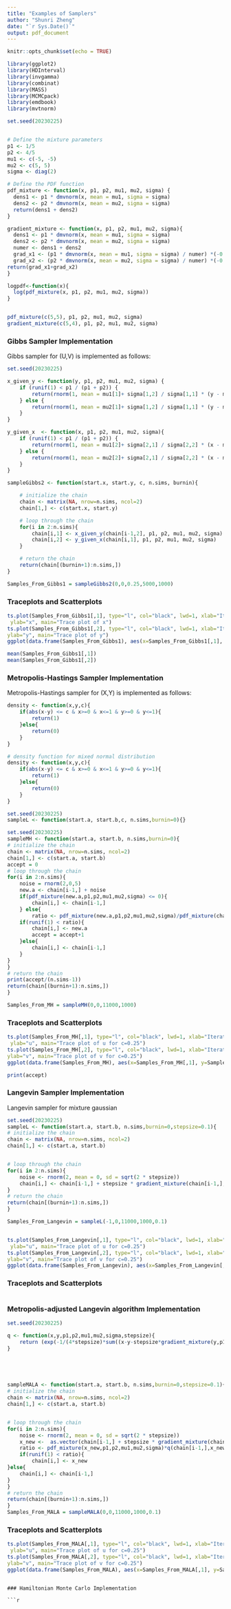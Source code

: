 ```yaml
---
title: "Examples of Samplers"
author: "Shunri Zheng"
date: "`r Sys.Date()`"
output: pdf_document
---
```


```r
knitr::opts_chunk$set(echo = TRUE)
```

```r
library(ggplot2)
library(HDInterval)
library(invgamma)
library(combinat)
library(MASS)
library(MCMCpack)
library(emdbook)
library(mvtnorm)
```




```r
set.seed(20230225)


# Define the mixture parameters
p1 <- 1/5
p2 <- 4/5
mu1 <- c(-5, -5)
mu2 <- c(5, 5)
sigma <- diag(2)

# Define the PDF function
pdf_mixture <- function(x, p1, p2, mu1, mu2, sigma) {
  dens1 <- p1 * dmvnorm(x, mean = mu1, sigma = sigma)
  dens2 <- p2 * dmvnorm(x, mean = mu2, sigma = sigma)
  return(dens1 + dens2)
}

gradient_mixture <- function(x, p1, p2, mu1, mu2, sigma){
  dens1 <- p1 * dmvnorm(x, mean = mu1, sigma = sigma)
  dens2 <- p2 * dmvnorm(x, mean = mu2, sigma = sigma)
  numer <- dens1 + dens2
  grad_x1 <- (p1 * dmvnorm(x, mean = mu1, sigma = sigma) / numer) *(-0.5) * solve(sigma) %*% (x - mu1)
  grad_x2 <- (p2 * dmvnorm(x, mean = mu2, sigma = sigma) / numer) *(-0.5) * solve(sigma) %*% (x - mu2)
return(grad_x1+grad_x2)
}

logpdf<-function(x){
  log(pdf_mixture(x, p1, p2, mu1, mu2, sigma))
}


pdf_mixture(c(5,5), p1, p2, mu1, mu2, sigma)
gradient_mixture(c(5,4), p1, p2, mu1, mu2, sigma)

```



### Gibbs Sampler Implementation

Gibbs sampler for (U,V) is implemented as follows:

```r
set.seed(20230225)

x_given_y <- function(y, p1, p2, mu1, mu2, sigma) {
    if (runif(1) < p1 / (p1 + p2)) {
        return(rnorm(1, mean = mu1[1]+ sigma[1,2] / sigma[1,1] * (y - mu1[2]), sd = sqrt(sigma[1,1] - sigma[1,2]^2 / sigma[2,2])))
    } else {
        return(rnorm(1, mean = mu2[1]+ sigma[1,2] / sigma[1,1] * (y - mu2[2]), sd = sqrt(sigma[1,1] - sigma[1,2]^2 / sigma[2,2])))
    }
}

y_given_x  <- function(x, p1, p2, mu1, mu2, sigma){
    if (runif(1) < p1 / (p1 + p2)) {
        return(rnorm(1, mean = mu1[2]+ sigma[2,1] / sigma[2,2] * (x - mu1[1]), sd = sqrt(sigma[2,2] - sigma[2,1]^2 / sigma[1,1])))
    } else {
        return(rnorm(1, mean = mu2[2]+ sigma[2,1] / sigma[2,2] * (x - mu2[1]), sd = sqrt(sigma[2,2] - sigma[2,1]^2 / sigma[1,1])))
    }
}

sampleGibbs2 <- function(start.x, start.y, c, n.sims, burnin){

    # initialize the chain
    chain <- matrix(NA, nrow=n.sims, ncol=2)
    chain[1,] <- c(start.x, start.y)

    # loop through the chain
    for(i in 2:n.sims){
        chain[i,1] <- x_given_y(chain[i-1,2], p1, p2, mu1, mu2, sigma)
        chain[i,2] <- y_given_x(chain[i,1], p1, p2, mu1, mu2, sigma)
    }

    # return the chain
    return(chain[(burnin+1):n.sims,])
}

Samples_From_Gibbs1 = sampleGibbs2(0,0,0.25,5000,1000)
```

### Traceplots and Scatterplots

```r
ts.plot(Samples_From_Gibbs1[,1], type="l", col="black", lwd=1, xlab="Iteration",
 ylab="x", main="Trace plot of x")
ts.plot(Samples_From_Gibbs1[,2], type="l", col="black", lwd=1, xlab="Iteration",
ylab="y", main="Trace plot of y")
ggplot(data.frame(Samples_From_Gibbs1), aes(x=Samples_From_Gibbs1[,1], y=Samples_From_Gibbs1[,2])) + geom_point(alpha = 0.5,size = 0.5,color = "blue") + ggtitle("Scatterplot of (x,y)")
```
```r
mean(Samples_From_Gibbs1[,1])
mean(Samples_From_Gibbs1[,2])
```


### Metropolis-Hastings Sampler Implementation

Metropolis-Hastings sampler for (X,Y) is implemented as follows:

```r

density <- function(x,y,c){
    if(abs(x-y) <= c & x>=0 & x<=1 & y>=0 & y<=1){
        return(1)
    }else{
        return(0)
    }
}

```

```r
# density function for mixed normal distribution
density <- function(x,y,c){
    if(abs(x-y) <= c & x>=0 & x<=1 & y>=0 & y<=1){
        return(1)
    }else{
        return(0)
    }
}

```


```r
set.seed(20230225)
sampleL <- function(start.a, start.b,c, n.sims,burnin=0){}

```







```r


set.seed(20230225)
sampleMH <- function(start.a, start.b, n.sims,burnin=0){
# initialize the chain
chain <- matrix(NA, nrow=n.sims, ncol=2)
chain[1,] <- c(start.a, start.b)
accept = 0
# loop through the chain    
for(i in 2:n.sims){
    noise = rnorm(2,0,5)
    new.a <- chain[i-1,] + noise
    if(pdf_mixture(new.a,p1,p2,mu1,mu2,sigma) <= 0){
        chain[i,] <- chain[i-1,]
    } else{
        ratio <- pdf_mixture(new.a,p1,p2,mu1,mu2,sigma)/pdf_mixture(chain[i-1,],p1,p2,mu1,mu2,sigma)
    if(runif(1) < ratio){
        chain[i,] <- new.a
        accept = accept+1
    }else{
        chain[i,] <- chain[i-1,]
    }    
}
}
# return the chain
print(accept/(n.sims-1))
return(chain[(burnin+1):n.sims,])
}

Samples_From_MH = sampleMH(0,0,11000,1000)

```


### Traceplots and Scatterplots

```r
ts.plot(Samples_From_MH[,1], type="l", col="black", lwd=1, xlab="Iteration",
 ylab="u", main="Trace plot of u for c=0.25")
ts.plot(Samples_From_MH[,2], type="l", col="black", lwd=1, xlab="Iteration",
ylab="v", main="Trace plot of v for c=0.25")
ggplot(data.frame(Samples_From_MH), aes(x=Samples_From_MH[,1], y=Samples_From_MH[,2])) + geom_point(alpha = 0.5,size = 0.5,color = "blue") + ggtitle("Scatterplot of (x,y) using Metropolis-Hastings")
```

```r
print(accept)
```





### Langevin Sampler Implementation

Langevin sampler for mixture gaussian


```r
set.seed(20230225)
sampleL <- function(start.a, start.b, n.sims,burnin=0,stepsize=0.1){
# initialize the chain
chain <- matrix(NA, nrow=n.sims, ncol=2)
chain[1,] <- c(start.a, start.b)


# loop through the chain
for(i in 2:n.sims){
    noise <- rnorm(2, mean = 0, sd = sqrt(2 * stepsize))
    chain[i,] <- chain[i-1,] + stepsize * gradient_mixture(chain[i-1,],p1,p2,mu1,mu2,sigma) + noise  
}
# return the chain
return(chain[(burnin+1):n.sims,])
}

Samples_From_Langevin = sampleL(-1,0,11000,1000,0.1)


ts.plot(Samples_From_Langevin[,1], type="l", col="black", lwd=1, xlab="Iteration",
 ylab="u", main="Trace plot of u for c=0.25")
ts.plot(Samples_From_Langevin[,2], type="l", col="black", lwd=1, xlab="Iteration",
ylab="v", main="Trace plot of v for c=0.25")
ggplot(data.frame(Samples_From_Langevin), aes(x=Samples_From_Langevin[,1], y=Samples_From_Langevin[,2])) + geom_point(alpha = 0.5,size = 0.5,color = "blue") + ggtitle("Scatterplot of (x,y) using Langevin Sampler")
```


### Traceplots and Scatterplots

```r

```



### Metropolis-adjusted Langevin algorithm Implementation

```r
set.seed(20230225)

q <- function(x,y,p1,p2,mu1,mu2,sigma,stepsize){
    return (exp(-1/(4*stepsize)*sum((x-y-stepsize*gradient_mixture(y,p1,p2,mu1,mu2,sigma))**2)))
}





sampleMALA <- function(start.a, start.b, n.sims,burnin=0,stepsize=0.1){
# initialize the chain
chain <- matrix(NA, nrow=n.sims, ncol=2)
chain[1,] <- c(start.a, start.b)


# loop through the chain
for(i in 2:n.sims){
    noise <- rnorm(2, mean = 0, sd = sqrt(2 * stepsize))
    x_new <-  as.vector(chain[i-1,] + stepsize * gradient_mixture(chain[i-1,],p1,p2,mu1,mu2,sigma) + noise)
    ratio <- pdf_mixture(x_new,p1,p2,mu1,mu2,sigma)*q(chain[i-1,],x_new,p1,p2,mu1,mu2,sigma,stepsize)/(pdf_mixture(chain[i-1,],p1,p2,mu1,mu2,sigma)*q(x_new,chain[i-1,],p1,p2,mu1,mu2,sigma,stepsize))
    if(runif(1) < ratio){
        chain[i,] <- x_new
}else{
    chain[i,] <- chain[i-1,]
}
}
# return the chain
return(chain[(burnin+1):n.sims,])
}
Samples_From_MALA = sampleMALA(0,0,11000,1000,0.1)

```

### Traceplots and Scatterplots

```r

ts.plot(Samples_From_MALA[,1], type="l", col="black", lwd=1, xlab="Iteration",
 ylab="u", main="Trace plot of u for c=0.25")
ts.plot(Samples_From_MALA[,2], type="l", col="black", lwd=1, xlab="Iteration",
ylab="v", main="Trace plot of v for c=0.25")
ggplot(data.frame(Samples_From_MALA), aes(x=Samples_From_MALA[,1], y=Samples_From_MALA[,2])) + geom_point(alpha = 0.5,size = 0.5,color = "blue") + ggtitle("Scatterplot of (x,y) using MALA")
```
```

### Hamiltonian Monte Carlo Implementation

```r
```
